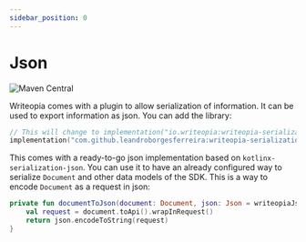 ```yaml
---
sidebar_position: 0
---
```


# Json

![Maven Central](https://img.shields.io/maven-central/v/com.github.leandroborgesferreira/writeopia-serialization)

Writeopia comes with a plugin to allow serialization of information. It can be used to export information as json. You can add the library:

```kotlin
// This will change to implementation("io.writeopia:writeopia-serialization:[version]") in next version
implementation("com.github.leandroborgesferreira:writeopia-serialization:[version]")
```

This comes with a ready-to-go json implementation based on `kotlinx-serialization-json`. You can use it to have an already configured way to serialize `Document` and other data models of the SDK.
This is a way to encode `Document` as a request in json:

```kotlin
private fun documentToJson(document: Document, json: Json = writeopiaJson): String {
    val request = document.toApi().wrapInRequest()
    return json.encodeToString(request)
}
```